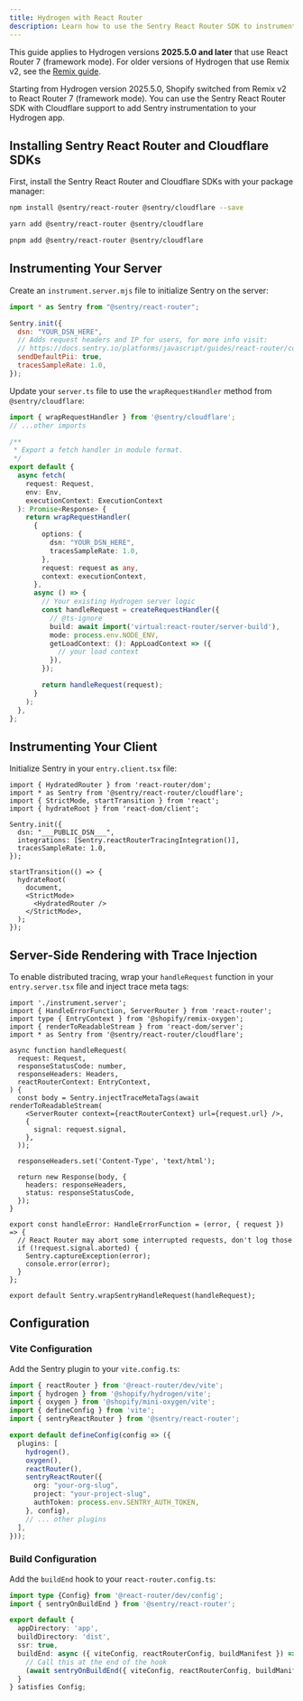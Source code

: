 ```yaml
---
title: Hydrogen with React Router
description: Learn how to use the Sentry React Router SDK to instrument your Hydrogen app (versions 2025.5.0+).
---
```


<Alert level="info" title="Hydrogen Version">

This guide applies to Hydrogen versions **2025.5.0 and later** that use React Router 7 (framework mode). For older versions of Hydrogen that use Remix v2, see the [Remix guide](/platforms/javascript/guides/cloudflare/frameworks/hydrogen-remix/).

</Alert>

Starting from Hydrogen version 2025.5.0, Shopify switched from Remix v2 to React Router 7 (framework mode). You can use the Sentry React Router SDK with Cloudflare support to add Sentry instrumentation to your Hydrogen app.

## Installing Sentry React Router and Cloudflare SDKs

First, install the Sentry React Router and Cloudflare SDKs with your package manager:

```bash {tabTitle:npm}
npm install @sentry/react-router @sentry/cloudflare --save
```

```bash {tabTitle:yarn}
yarn add @sentry/react-router @sentry/cloudflare
```

```bash {tabTitle:pnpm}
pnpm add @sentry/react-router @sentry/cloudflare
```

## Instrumenting Your Server

Create an `instrument.server.mjs` file to initialize Sentry on the server:

```js {filename:instrument.server.mjs}
import * as Sentry from "@sentry/react-router";

Sentry.init({
  dsn: "YOUR_DSN_HERE",
  // Adds request headers and IP for users, for more info visit:
  // https://docs.sentry.io/platforms/javascript/guides/react-router/configuration/options/#sendDefaultPii
  sendDefaultPii: true,
  tracesSampleRate: 1.0,
});
```

Update your `server.ts` file to use the `wrapRequestHandler` method from `@sentry/cloudflare`:

```ts {filename:server.ts}
import { wrapRequestHandler } from '@sentry/cloudflare';
// ...other imports

/**
 * Export a fetch handler in module format.
 */
export default {
  async fetch(
    request: Request,
    env: Env,
    executionContext: ExecutionContext
  ): Promise<Response> {
    return wrapRequestHandler(
      {
        options: {
          dsn: "YOUR_DSN_HERE",
          tracesSampleRate: 1.0,
        },
        request: request as any,
        context: executionContext,
      },
      async () => {
        // Your existing Hydrogen server logic
        const handleRequest = createRequestHandler({
          // @ts-ignore
          build: await import('virtual:react-router/server-build'),
          mode: process.env.NODE_ENV,
          getLoadContext: (): AppLoadContext => ({
            // your load context
          }),
        });

        return handleRequest(request);
      }
    );
  },
};
```

## Instrumenting Your Client

Initialize Sentry in your `entry.client.tsx` file:

```tsx {filename:app/entry.client.tsx}
import { HydratedRouter } from 'react-router/dom';
import * as Sentry from '@sentry/react-router/cloudflare';
import { StrictMode, startTransition } from 'react';
import { hydrateRoot } from 'react-dom/client';

Sentry.init({
  dsn: "___PUBLIC_DSN___",
  integrations: [Sentry.reactRouterTracingIntegration()],
  tracesSampleRate: 1.0,
});

startTransition(() => {
  hydrateRoot(
    document,
    <StrictMode>
      <HydratedRouter />
    </StrictMode>,
  );
});
```

## Server-Side Rendering with Trace Injection

To enable distributed tracing, wrap your `handleRequest` function in your `entry.server.tsx` file and inject trace meta tags:

```tsx {filename:app/entry.server.tsx}
import './instrument.server';
import { HandleErrorFunction, ServerRouter } from 'react-router';
import type { EntryContext } from '@shopify/remix-oxygen';
import { renderToReadableStream } from 'react-dom/server';
import * as Sentry from '@sentry/react-router/cloudflare';

async function handleRequest(
  request: Request,
  responseStatusCode: number,
  responseHeaders: Headers,
  reactRouterContext: EntryContext,
) {
  const body = Sentry.injectTraceMetaTags(await renderToReadableStream(
    <ServerRouter context={reactRouterContext} url={request.url} />,
    {
      signal: request.signal,
    },
  ));

  responseHeaders.set('Content-Type', 'text/html');

  return new Response(body, {
    headers: responseHeaders,
    status: responseStatusCode,
  });
}

export const handleError: HandleErrorFunction = (error, { request }) => {
  // React Router may abort some interrupted requests, don't log those
  if (!request.signal.aborted) {
    Sentry.captureException(error);
    console.error(error);
  }
};

export default Sentry.wrapSentryHandleRequest(handleRequest);
```

## Configuration

### Vite Configuration

Add the Sentry plugin to your `vite.config.ts`:

```ts {filename:vite.config.ts}
import { reactRouter } from '@react-router/dev/vite';
import { hydrogen } from '@shopify/hydrogen/vite';
import { oxygen } from '@shopify/mini-oxygen/vite';
import { defineConfig } from 'vite';
import { sentryReactRouter } from '@sentry/react-router';

export default defineConfig(config => ({
  plugins: [
    hydrogen(),
    oxygen(),
    reactRouter(),
    sentryReactRouter({
      org: "your-org-slug",
      project: "your-project-slug",
      authToken: process.env.SENTRY_AUTH_TOKEN,
    }, config),
    // ... other plugins
  ],
}));
```

### Build Configuration

Add the `buildEnd` hook to your `react-router.config.ts`:

```ts {filename:react-router.config.ts}
import type {Config} from '@react-router/dev/config';
import { sentryOnBuildEnd } from '@sentry/react-router';

export default {
  appDirectory: 'app',
  buildDirectory: 'dist',
  ssr: true,
  buildEnd: async ({ viteConfig, reactRouterConfig, buildManifest }) => {
    // Call this at the end of the hook
    (await sentryOnBuildEnd({ viteConfig, reactRouterConfig, buildManifest }));
  }
} satisfies Config;
```

